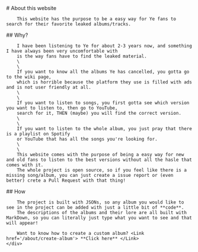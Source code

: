 
<div className=''>
    <div className=''>
        # About this website
    
        This website has the purpose to be a easy way for Ye fans to search for their favorite leaked albums/tracks.
<Separator orientation="horizontal" className="h-[2px] rounded-full bg-muted/80" />
        ## Why?

        I have been listening to Ye for about 2-3 years now, and something I have always been very uncomfortable with
        is the way fans have to find the leaked material.
        \
        \
        If you want to know all the albums Ye has cancelled, you gotta go to the wiki page,
        which is horrible because the platform they use is filled with ads and is not user friendly at all.
        \
        \
        If you want to listen to songs, you first gotta see which version you want to listen to, then go to YouTube,
        search for it, THEN (maybe) you will find the correct version.
        \
        \
        If you want to listen to the whole album, you just pray that there is a playlist on Spotify
        or YouTube that has all the songs you're looking for.
        \
        \
        This website comes with the purpose of being a easy way for new and old fans to listen to the best versions without all the hasle that comes with it.
        The whole project is open source, so if you feel like there is a missing song/album, you can just create a issue report or (even better) crete a Pull Request with that thing!
<Separator orientation="horizontal" className="h-[2px] rounded-full bg-muted/80" />
        ## How

        The project is built with JSONs, so any album you would like to see in the project can be added with just a little bit of **code**.
        The descriptions of the albums and their lore are all built with MarkDown, so you can literally just type what you want to see and that will appear!
        
        Want to know how to create a custom album? <Link href='/about/create-album'> **Click here** </Link>
    </div>
</div>
